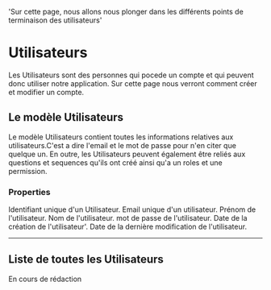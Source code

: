   'Sur cette page, nous allons nous plonger dans les différents points de terminaison des utilisateurs'

# Utilisateurs

Les Utilisateurs sont des personnes qui pocede un compte et qui peuvent donc utiliser notre application. Sur cette page nous verront comment créer et modifier un compte.

## Le modèle Utilisateurs

Le modèle Utilisateurs contient toutes les informations relatives aux utilisateurs.C'est a dire l'email et le mot de passe pour n'en citer que quelque un. En outre, les Utilisateurs peuvent également être reliés aux questions et sequences qu'ils ont créé ainsi qu'a un roles et une permission.

### Properties

<Properties>
  <Property name="id" type="string">
    Identifiant unique d'un Utilisateur.
  </Property>
  <Property name="email" type="string">
    Email unique d'un utilisateur.
  </Property>
  <Property name="firstname" type="string">
    Prénom de l'utilisateur.
  </Property>
  <Property name="lastname" type="string">
    Nom de l'utilisateur.
  </Property>
  <Property name="password" type="string">
    mot de passe de l'utilisateur.
  </Property>
  <Property name="created_at" type="timestamp">
    Date de la création de l'utilisateur'.
  </Property>
  <Property name="updated_at" type="timestamp">
    Date de la dernière modification de l'utilisateur.
  </Property>
</Properties>

---

## Liste de toutes les Utilisateurs

En cours de rédaction
